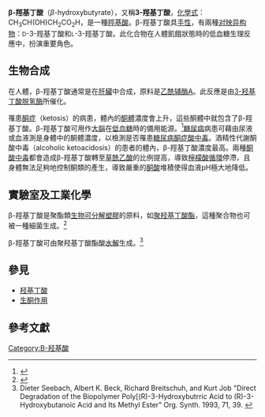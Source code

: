 {{DISPLAYTITLE:β-羥基丁酸}}
{{chembox
| verifiedrevid = 443420188
| Name = β-羥基丁酸
| ImageFile = Beta-Hydroxybutyric acid-2D-skeletal.svg
| ImageSize = 200px
| IUPACName = 3-Hydroxybutanoic acid
| OtherNames = 
| Section1 = {{Chembox Identifiers
|   InChI = 1/C4H8O3/c1-3(5)2-4(6)7/h3,5H,2H2,1H3,(H,6,7)
| InChIKey = WHBMMWSBFZVSSR-UHFFFAOYAO
| SMILES1 = CC(CC(=O)O)O
| ChEMBL_Ref = {{ebicite|correct|EBI}}
| ChEMBL = 1162496
| StdInChI_Ref = {{stdinchicite|correct|chemspider}}
| StdInChI = 1S/C4H8O3/c1-3(5)2-4(6)7/h3,5H,2H2,1H3,(H,6,7)
| StdInChIKey_Ref = {{stdinchicite|correct|chemspider}}
| StdInChIKey = WHBMMWSBFZVSSR-UHFFFAOYSA-N
| CASNo_Ref = {{cascite|correct|CAS}}
| CASNo = 300-85-6
|   PubChem = 441
| IUPHAR_ligand = 1593
|   ChemSpiderID_Ref = {{chemspidercite|correct|chemspider}}
| ChemSpiderID = 428
|   ChEBI_Ref = {{ebicite|correct|EBI}}
| ChEBI = 20067
| SMILES = O=C(O)CC(O)C
|   MeSHName = beta-Hydroxybutyrate
  }}
| Section2 = {{Chembox Properties
|   C=4|H=8|O=3
|   Appearance = 白色固體
|   Density = 
|   MeltingPt = 44-46
|   BoilingPt = 
  }}
| Section3 = {{Chembox Hazards
|   Solubility = 
|   MainHazards = 
|   FlashPt = 
|   Autoignition = 
  }}
| Section4 = {{Chembox Related
|   OtherAnions = {{le|hydroxybutyrate}}
|   Function = [[羧酸|羧酸]]
|   OtherFunctn = [[丙酸|丙酸]]<br />[[乳酸|乳酸]]<br />{{le|3-hydroxypropanoic acid}}<br />[[丙二酸|丙二酸]]<br />[[丁酸|丁酸]]<br />{{le|hydroxypentanoic acid}}
|   OtherCpds = [[赤藓糖|赤藓糖]]<br />[[苏糖|苏糖]]<br />[[1,2-butanediol|1,2-butanediol]]<br />[[1,3-butanediol|1,3-butanediol]]<br />[[2,3-butanediol|2,3-butanediol]]<br />[[1,4-丁二醇|1,4-丁二醇]]
  }}
}}

'''β-羥基丁酸'''（''β''-hydroxybutyrate），又稱'''3-羥基丁酸'''，[[化學式|化學式]]： CH<sub>3</sub>CH(OH)CH<sub>2</sub>CO<sub>2</sub>H，是一種[[羥基酸|羥基酸]]。β-羥基丁酸具[[手性|手性]]，有兩種[[对映异构|对映异构物]]：<small>D</small>-3-羥基丁酸和<small>L</small>-3-羥基丁酸。此化合物在人體飢餓狀態時的低血糖生理反應中，扮演重要角色。

==生物合成==
在人體，β-羥基丁酸通常是在[[肝臟|肝臟]]中合成，原料是[[乙酰辅酶A|乙酰辅酶A]]。此反應是由[[3-羟基丁酸脱氢酶|3-羟基丁酸脱氢酶]]所催化。

罹患[[酮症|酮症]]（ketosis）的病患，體內的[[酮體|酮體]]濃度會上升，這些酮體中就包含了β-羥基丁酸。β-羥基丁酸可用作[[大腦|大腦]]在[[低血糖|低血糖]]時的備用能源。<ref>{{cite journal|author=O. E. Owen et al.|title=Brain Metabolism during Fasting|url=https://archive.org/details/sim_journal-of-clinical-investigation_1967-10_46_10/page/1589|journal=The Journal of Clinical Investigation|volume=46|issue=10|year=1967|pages=1589–1595|pmid=6061736|doi=10.1172/JCI105650|pmc=292907}}</ref>[[糖尿病|糖尿病]]病患可藉由尿液或血液測是身體中的酮體濃度，以檢測是否罹患[[糖尿病酮症酸中毒|糖尿病酮症酸中毒]]。酒精性代謝酮酸中毒（alcoholic ketoacidosis）的患者的體內，β-羥基丁酸濃度最高。兩種[[酮酸中毒|酮酸中毒]]都會造成β-羥基丁酸轉至[[草酰乙酸|草酰乙酸]]的比例提高，導致[[檸檬酸循環|檸檬酸循環]]停滯，且身體無法足夠地控制酮類的產生，導致嚴重的[[酮酸|酮酸]]堆積使得血液pH極大地降低。

==實驗室及工業化學==
β-羥基丁酸是聚酯類[[生物可分解塑膠|生物可分解塑膠]]的原料，如[[聚羟基丁酸酯|聚羟基丁酸酯]]，這種聚合物也可被一種細菌''{{le|Alcaligenes eutrophus}}''生成。<ref>{{cite journal | author = Yoshiharu Doi, Masao Kunioka, Yoshiyuki Nakamura, Kazuo Soga | title = Nuclear magnetic resonance studies on unusual bacterial copolyesters of 3-hydroxybutyrate and 4-hydroxybutyrate | journal = Macromolecules | year = 1988 | volume = 21 | issue = 9 | pages = 2722–2727 | doi=10.1021/ma00187a012}}</ref>


β-羥基丁酸可由聚羟基丁酸酯酸[[水解|水解]]生成。<ref> Dieter Seebach, Albert K. Beck, Richard Breitschuh, and Kurt Job "Direct Degradation of the Biopolymer Poly[(R)-3-Hydroxybutrric Acid to (R)-3-Hydroxybutanoic Acid and Its Methyl Ester" Org. Synth. 1993, 71, 39. {{DOI|10.15227/orgsyn.071.0039}}</ref>

==參見==
*[[羟基丁酸|羟基丁酸]]
*[[生酮作用|生酮作用]]

==參考文獻==
{{reflist}}

{{Cholesterol and steroid intermediates}}
{{DEFAULTSORT:Hydroxybutyric acid, beta-}}
[[Category:Β-羟基酸|Category:Β-羟基酸]]